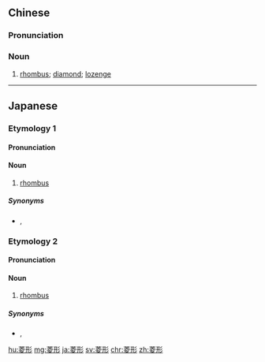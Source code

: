 ==Chinese==
{{zh-forms}}

===Pronunciation===
{{zh-pron
|m=língxíng
|c=ling4 jing4
|mn=lêng-hêng
|cat=n
}}

===Noun===
{{zh-noun}}

# [[rhombus]]; [[diamond]]; [[lozenge]]

----

==Japanese==

===Etymology 1===
{{ja-kanjitab|ひし|かた|k2=がた|r=y|yomi=k}}

====Pronunciation====
{{ja-pron|ひしがた|y=k}}

====Noun====
{{ja-noun|ひしがた}}

# [[rhombus]]

=====Synonyms=====
* {{ja-r|斜方形|しゃほうけい}}, {{ja-r|菱形|りょうけい}}

===Etymology 2===
{{ja-kanjitab|りょう|けい|yomi=o}}

====Pronunciation====
{{ja-pron|りょうけい|yomi=o}}

====Noun====
{{ja-noun|りょうけい}}

# [[rhombus]]

=====Synonyms=====
* {{ja-r|斜方形|しゃほうけい}}, {{ja-r|菱形|ひしがた}}

[[hu:菱形]]
[[mg:菱形]]
[[ja:菱形]]
[[sv:菱形]]
[[chr:菱形]]
[[zh:菱形]]